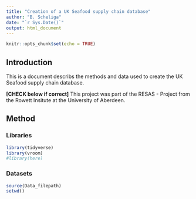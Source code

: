 ```yaml
---
title: "Creation of a UK Seafood supply chain database"
author: "B. Scheliga"
date: "`r Sys.Date()`"
output: html_document
---
```


```r
knitr::opts_chunk$set(echo = TRUE)
```

## Introduction

This is a document describs the methods and data used to create the UK Seafood supply chain database. 

**[CHECK below if correct]**
This project was part of the RESAS - Project from the Rowett Insitute at the University of Aberdeen.

## Method

### Libraries

```r
library(tidyverse)
library(vroom)
#library(here)
```

### Datasets

```r
source(Data_filepath)
setwd()
```


